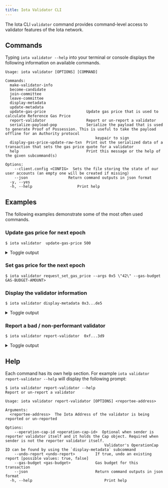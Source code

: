 ```yaml
---
title: Iota Validator CLI
---
```


The Iota CLI `validator` command provides command-level access to validator features of the Iota network.

## Commands

Typing `iota validator --help` into your terminal or console displays the following information on available commands.

```shell
Usage: iota validator [OPTIONS] [COMMAND]

Commands:
  make-validator-info          	 
  become-candidate             	 
  join-committee               	 
  leave-committee              	 
  display-metadata             	 
  update-metadata              	 
  update-gas-price              	Update gas price that is used to calculate Reference Gas Price
  report-validator              	Report or un-report a validator
  serialize-payload-pop         	Serialize the payload that is used to generate Proof of Possession. This is useful to take the payload offline for an Authority protocol
                                    	keypair to sign
  display-gas-price-update-raw-txn  Print out the serialized data of a transaction that sets the gas price quote for a validator
  help                          	Print this message or the help of the given subcommand(s)

Options:
  	--client.config <CONFIG>  Sets the file storing the state of our user accounts (an empty one will be created if missing)
  	--json                	Return command outputs in json format
  -y, --yes                	 
  -h, --help                	Print help
```

## Examples

The following examples demonstrate some of the most often used commands. 

### Update gas price for next epoch

```shell
$ iota validator  update-gas-price 500
```


<details>
  <summary>
  Toggle output
  </summary>

```shell
----- Transaction Digest ----
A8z83EqjmgwRNFV6sme6A5tTTTQPjiLgiW76neyvhLud

----- Transaction Data ----
╭────────────────────────────────────────────────────────────────────────────────────────────────────────────────────────────────────────────────────────────────────────────────────────────────────────────────────────────────────────────────────────────────────────────────────────────────────────────────────────────────────────────────────────────────────────────────────────────────────────────────────────────────────────╮
│ Transaction Data                                                                                                                                                                                                                                                                                                                                                                                                                   	 │
├────────────────────────────────────────────────────────────────────────────────────────────────────────────────────────────────────────────────────────────────────────────────────────────────────────────────────────────────────────────────────────────────────────────────────────────────────────────────────────────────────────────────────────────────────────────────────────────────────────────────────────────────────────┤
│ Sender: 0xf...3d9                                                                                                                                                                                                                                                                                                                                                         	                                                         │
│ Gas Owner: 0xf...3d9                                                                                                                                                                                                                                                                                                                                                      	                                                         │
│ Gas Budget: 200000000 MICROS                                                                                                                                                                                                                                                                                                                                                                                                         	 │
│ Gas Price: 1000 MICROS                                                                                                                                                                                                                                                                                                                                                                                                               	 │
│ Gas Payment:                                                                                                                                                                                                                                                                                                                                                                                                                       	 │
│  ┌──                                                                                                                                                                                                                                                                                                                                                                                                                               	 │
│  │ ID: 0x8...19e                                                                                                                                                                                                                                                                                                                                                          	                                                         │
│  │ Version: 1                                                                                                                                                                                                                                                                                                                                                                                                                      	 │
│  │ Digest: 8UEiGYe3KL3S6JPs8uP2sbbx7sMCtzi8yJJ6SyTe9V1x                                                                                                                                                                                                                                                                                                                                                                            	 │
│  └──                                                                                                                                                                                                                                                                                                                                                                                                                               	 │
│                                                                                                                                                                                                                                                                                                                                                                                                                                    	 │
│ Transaction Kind : Programmable                                                                                                                                                                                                                                                                                                                                                                                                    	 │
│ Inputs: [Object(SharedObject { object_id: 0x0...005, initial_shared_version: SequenceNumber(1), mutable: true }), Object(ImmOrOwnedObject { object_id: 0x4...dbe, version: SequenceNumber(1), digest: o#82z9UUX9iD2Mq9zvciD56kmmDYqjF3iwaFadi3Mk16eJ }), Pure(IotaPureValue { value_type: Some(U64), value: "500" })]                                                                                                                   │
│ Commands: [                                                                                                                                                                                                                                                                                                                                                                                                                        	 │
│   MoveCall(0x0...003::iota_system::request_set_gas_price(Input(0),Input(1),Input(2))),                                                                                                                                                                                                                                                                                     	                                                         │
│ ]                                                                                                                                                                                                                                                                                                                                                                                                                                  	 │
│                                                                                                                                                                                                                                                                                                                                                                                                                                    	 │
│                                                                                                                                                                                                                                                                                                                                                                                                                                    	 │
│ Signatures:                                                                                                                                                                                                                                                                                                                                                                                                                        	 │
│	j2FE7GNkHm9+ey0zTQrgfaTXJgGu1vYWmivrVxbUfP56vIrxMFA4XxqEyw7Q8pM1FR+JDPgCsE1kgZRGH6TZDg==                                                                                                                                                                                                                                                                                                                                        	 │
│                                                                                                                                                                                                                                                                                                                                                                                                                                    	 │
╰────────────────────────────────────────────────────────────────────────────────────────────────────────────────────────────────────────────────────────────────────────────────────────────────────────────────────────────────────────────────────────────────────────────────────────────────────────────────────────────────────────────────────────────────────────────────────────────────────────────────────────────────────────╯
----- Transaction Effects ----
╭───────────────────────────────────────────────────────────────────────────────────────────────────╮
│ Transaction Effects                                                                           	│
├───────────────────────────────────────────────────────────────────────────────────────────────────┤
│ Digest: A8z83EqjmgwRNFV6sme6A5tTTTQPjiLgiW76neyvhLud                                          	│
│ Status: Success                                                                               	│
│ Executed Epoch: 5                                                                             	│
│                                                                                               	│
│ Mutated Objects:                                                                              	│
│  ┌──                                                                                          	│
│  │ ID: 0x0...005                     	                                                            │
│  │ Owner: Shared                                                                              	│
│  │ Version: 16                                                                                	│
│  │ Digest: ER2L6MxrqKNAsaRd9pWdMwvLzXG3ocGQnytnP9s5QLeh                                       	│
│  └──                                                                                          	│
│  ┌──                                                                                          	│
│  │ ID: 0x4...dbe                     	                                                            │
│  │ Owner: Account Address ( 0xf45...3d9 )                                                         │
│  │ Version: 16                                                                                	│
│  │ Digest: 4yDkecsKPe8SnacWdECmq1yVDt7MzvpXCxbRGs74PGaB                                       	│
│  └──                                                                                          	│
│  ┌──                                                                                          	│
│  │ ID: 0x5...8d1                     	                                                            │
│  │ Owner: Object ID: ( 0x000...005 )   	                                                        │
│  │ Version: 16                                                                                	│
│  │ Digest: BBu5zHWWX7nnb1XcFu5VLVnKZEU6AqRRarDDjEeBtqWy                                       	│
│  └──                                                                                          	│
│  ┌──                                                                                          	│
│  │ ID: 0x8...19e                     	                                                            │
│  │ Owner: Account Address ( 0xf45...3d9 )                                                         │
│  │ Version: 16                                                                                	│
│  │ Digest: 4WQp6FYctutMFzf6f2EX68xut71AMubewJ6c7GxpzX7e                                       	│
│  └──                                                                                          	│
│                                                                                               	│
│ Shared Objects:                                                                               	│
│  ┌──                                                                                          	│
│  │ ID: 0x0...005                     	                                                            │ 
│  │ Version: 15                                                                                	│
│  │ Digest: 6vdobiuiDQpJguDxVbbMNW5ddRqEFkP67C3FWrAVYYuZ                                       	│
│  └──                                                                                          	│
│                                                                                               	│
│ Gas Object:                                                                                   	│
│  ┌──                                                                                          	│
│  │ ID: 0x8...19e                     	                                                            │
│  │ Owner: Account Address ( 0xf45...3d9 )                                                         │
│  │ Version: 16                                                                                	│
│  │ Digest: 4WQp6FYctutMFzf6f2EX68xut71AMubewJ6c7GxpzX7e                                       	│
│  └──                                                                                          	│
│                                                                                               	│
│ Gas Cost Summary:                                                                             	│
│	Storage Cost: 31479200                                                                     	    │
│	Computation Cost: 1000000                                                                  	    │
│	Storage Rebate: 0                                                                          	    │
│	Non-refundable Storage Fee: 0                                                              	    │
│                                                                                               	│
│ Transaction Dependencies:                                                                     	│
│	2gqHgPZbjTkDWM9GnVuWU5kT9z2SWN2ggwK3ryxf8aUX                                               	    │
│	EmW6DhJWRACNZAvupiTNVacZFLoZxbNJ88mrKVv9DeiJ                                               	    │
╰───────────────────────────────────────────────────────────────────────────────────────────────────╯
```

</details>


### Set gas price for the next epoch

```shell
$ iota validator request_set_gas_price --args 0x5 \"42\" --gas-budget GAS-BUDGET-AMOUNT>
```

### Display the validator information

```shell
$ iota validator display-metadata 0x3...de5
```


<details>
  <summary>
  Toggle output
  </summary>

```shell
0x3...de5's valdiator status: Active
IotaValidatorSummary {
	iota_address: 0x3...de5,
	protocol_pubkey_bytes: [
    	167,
    	93,
    	42,
    	177,
    	79,
    	244,
    	192,
    	168,
    	26,
    	242,
    	55,
    	119,
    	232,
    	131,
    	191,
    	112,
    	92,
    	219,
    	204,
    	109,
    	234,
    	107,
    	124,
    	116,
    	79,
    	200,
    	221,
    	159,
    	185,
    	142,
    	173,
    	161,
    	122,
    	214,
    	113,
    	183,
    	240,
    	124,
    	205,
    	8,
    	157,
    	110,
    	31,
    	85,
    	16,
    	106,
    	16,
    	34,
    	9,
    	254,
    	125,
    	36,
    	83,
    	125,
    	35,
    	231,
    	245,
    	203,
    	204,
    	43,
    	137,
    	70,
    	229,
    	201,
    	64,
    	157,
    	189,
    	203,
    	220,
    	222,
    	1,
    	121,
    	138,
    	139,
    	41,
    	108,
    	106,
    	57,
    	116,
    	212,
    	208,
    	249,
    	215,
    	18,
    	22,
    	237,
    	214,
    	179,
    	71,
    	192,
    	93,
    	89,
    	255,
    	51,
    	56,
    	158,
	],
	network_pubkey_bytes: [
    	118,
    	14,
    	165,
    	223,
    	145,
    	150,
    	130,
    	74,
    	212,
    	160,
    	218,
    	170,
    	134,
    	2,
    	206,
    	72,
    	228,
    	87,
    	35,
    	114,
    	40,
    	217,
    	206,
    	35,
    	29,
    	194,
    	81,
    	61,
    	186,
    	215,
    	56,
    	215,
	],
	worker_pubkey_bytes: [
    	84,
    	171,
    	204,
    	100,
    	81,
    	92,
    	16,
    	207,
    	151,
    	167,
    	70,
    	138,
    	104,
    	92,
    	100,
    	75,
    	53,
    	47,
    	212,
    	209,
    	92,
    	2,
    	109,
    	120,
    	66,
    	146,
    	180,
    	116,
    	144,
    	22,
    	139,
    	57,
	],
	proof_of_possession_bytes: [
    	137,
    	134,
    	236,
    	79,
    	232,
    	146,
    	206,
    	45,
    	136,
    	245,
    	8,
    	42,
    	114,
    	154,
    	128,
    	148,
    	60,
    	137,
    	214,
    	92,
    	177,
    	46,
    	118,
    	246,
    	37,
    	159,
    	183,
    	233,
    	122,
    	49,
    	121,
    	227,
    	136,
    	76,
    	48,
    	122,
    	119,
    	187,
    	194,
    	169,
    	114,
    	7,
    	16,
    	225,
    	104,
    	211,
    	100,
    	198,
	],
	name: "Staked",
	description: "The leading provider of staking infrastructure",
	image_url: "https://avatars.githubusercontent.com/u/38704373",
	project_url: "https://staked.us/",
	net_address: "/dns/iota-mainnet.prod-eks-eu-west-1.staked.cloud/tcp/8080/http",
	p2p_address: "/dns/iota-mainnet-udp.prod-eks-eu-west-1.staked.cloud/udp/8084",
	primary_address: "/dns/iota-mainnet-udp.prod-eks-eu-west-1.staked.cloud/udp/8081",
	worker_address: "/dns/iota-mainnet-udp.prod-eks-eu-west-1.staked.cloud/udp/8082",
	next_epoch_protocol_pubkey_bytes: None,
	next_epoch_proof_of_possession: None,
	next_epoch_network_pubkey_bytes: None,
	next_epoch_worker_pubkey_bytes: None,
	next_epoch_net_address: None,
	next_epoch_p2p_address: None,
	next_epoch_primary_address: None,
	next_epoch_worker_address: None,
	voting_power: 53,
	operation_cap_id: 0x4...217,
	gas_price: 1000,
	commission_rate: 1000,
	next_epoch_stake: 42223548570491465,
	next_epoch_gas_price: 1000,
	next_epoch_commission_rate: 1000,
	staking_pool_id: 0xc...932,
	staking_pool_activation_epoch: Some(
    	0,
	),
	staking_pool_deactivation_epoch: None,
	staking_pool_iota_balance: 42926894529549497,
	rewards_pool: 1047712965206377,
	pool_token_balance: 41704322845739375,
	pending_stake: 0,
	pending_total_iota_withdraw: 703345959058032,
	pending_pool_token_withdraw: 683314441220777,
	exchange_rates_id: 0x5...65d,
	exchange_rates_size: 231,
```
</details>

### Report a bad / non-performant validator

```shell
$ iota validator report-validator  0xf...3d9
```


<details>
  <summary>
  Toggle output
  </summary>


```shell
----- Transaction Digest ----
8jVYrpuRBmdSLP37MsQGRqUqE3kE2m8XiSS4TG4aJwXf

----- Transaction Data ----
╭────────────────────────────────────────────────────────────────────────────────────────────────────────────────────────────────────────────────────────────────────────────────────────────────────────────────────────────────────────────────────────────────────────────────────────────────────────────────────────────────────────────────────────────────────────────────────────────────────────────────────────────────────────────────────────────────────────────────────────────────────────────╮
│ Transaction Data                                                                                                                                                                                                                                                                                                                                                                                                                                                                                        	 │
├────────────────────────────────────────────────────────────────────────────────────────────────────────────────────────────────────────────────────────────────────────────────────────────────────────────────────────────────────────────────────────────────────────────────────────────────────────────────────────────────────────────────────────────────────────────────────────────────────────────────────────────────────────────────────────────────────────────────────────────────────────────┤
│ Sender: 0xf...3d9                                                                                                                                                                                                                                                                                                                                                                                                                             	                                                         │
│ Gas Owner: 0xf...3d9                                                                                                                                                                                                                                                                                                                                                                                                                          	                                                         │
│ Gas Budget: 200000000 MICROS                                                                                                                                                                                                                                                                                                                                                                                                                                                                             	 │
│ Gas Price: 1000 MICROS                                                                                                                                                                                                                                                                                                                                                                                                                                                                                   	 │
│ Gas Payment:                                                                                                                                                                                                                                                                                                                                                                                                                                                                                           	 │
│  ┌──                                                                                                                                                                                                                                                                                                                                                                                                                                                                                                   	 │
│  │ ID: 0x8...19e                                                                                                                                                                                                                                                                                                                                                                                                                              	                                                         │
│  │ Version: 16                                                                                                                                                                                                                                                                                                                                                                                                                                                                                         	 │
│  │ Digest: 4WQp6FYctutMFzf6f2EX68xut71AMubewJ6c7GxpzX7e                                                                                                                                                                                                                                                                                                                                                                                                                                                	 │
│  └──                                                                                                                                                                                                                                                                                                                                                                                                                                                                                                   	 │
│                                                                                                                                                                                                                                                                                                                                                                                                                                                                                                        	 │
│ Transaction Kind : Programmable                                                                                                                                                                                                                                                                                                                                                                                                                                                                        	 │
│ Inputs: [Object(SharedObject { object_id: 0x0...005, initial_shared_version: SequenceNumber(1), mutable: true }), Object(ImmOrOwnedObject { object_id: 0x4...dbe, version: SequenceNumber(16), digest: o#4yDkecsKPe8SnacWdECmq1yVDt7MzvpXCxbRGs74PGaB }), Pure(IotaPureValue { value_type: Some(Address), value: "0xf...3d9" })]                                                                                                                                                                            │
│ Commands: [                                                                                                                                                                                                                                                                                                                                                                                                                                                                                            	 │
│   MoveCall(0x0...003::iota_system::report_validator(Input(0),Input(1),Input(2))),                                                                                                                                                                                                                                                                                                                                                              	                                                         │
│ ]                                                                                                                                                                                                                                                                                                                                                                                                                                                                                                      	 │
│                                                                                                                                                                                                                                                                                                                                                                                                                                                                                                        	 │
│                                                                                                                                                                                                                                                                                                                                                                                                                                                                                                        	 │
│ Signatures:                                                                                                                                                                                                                                                                                                                                                                                                                                                                                            	 │
│	7lJ9ezA1qjGk7nyFCESgLlg/tkVSy46dDkRgJzwgWP3qA+kAjJV8YVWFjJf2r6aLgWgCZCKnka9bkcp1V5jBAA==                                                                                                                                                                                                                                                                                                                                                                                                            	 │
│                                                                                                                                                                                                                                                                                                                                                                                                                                                                                                        	 │
╰────────────────────────────────────────────────────────────────────────────────────────────────────────────────────────────────────────────────────────────────────────────────────────────────────────────────────────────────────────────────────────────────────────────────────────────────────────────────────────────────────────────────────────────────────────────────────────────────────────────────────────────────────────────────────────────────────────────────────────────────────────────╯
----- Transaction Effects ----
╭──────────────────────────────────────────────────────────────────────────────────────────────────────────────────────────────────────────────────────────────────────────────────────────────────────────────────────────────────────────────────────────────────────────────────────────────────────╮
│ Transaction Effects                                                                                                                                                                                                                                                                              	   │
├──────────────────────────────────────────────────────────────────────────────────────────────────────────────────────────────────────────────────────────────────────────────────────────────────────────────────────────────────────────────────────────────────────────────────────────────────────┤
│ Digest: 8jVYrpuRBmdSLP37MsQGRqUqE3kE2m8XiSS4TG4aJwXf                                                                                                                                                                                                                                             	   │
│ Status: Failure { error: "MoveAbort(MoveLocation { module: ModuleId { address: 0000000000000000000000000000000000000000000000000000000000000003, name: Identifier(\"iota_system_state_inner\") }, function: 16, instruction: 12, function_name: Some(\"report_validator_impl\") }, 3) in command 0" } │
│ Executed Epoch: 8                                                                                                                                                                                                                                                                                	   │
│                                                                                                                                                                                                                                                                                                  	   │
│ Mutated Objects:                                                                                                                                                                                                                                                                                 	   │
│  ┌──                                                                                                                                                                                                                                                                                             	   │
│  │ ID: 0x0...005                                                                                                                                                                                                                        	                                                           │
│  │ Owner: Shared                                                                                                                                                                                                                                                                                 	   │
│  │ Version: 25                                                                                                                                                                                                                                                                                   	   │
│  │ Digest: 5N5zyTyFCqAkyz44FGrpr6cYdXcwk4eUCHKzyAZqehMB                                                                                                                                                                                                                                          	   │
│  └──                                                                                                                                                                                                                                                                                             	   │
│  ┌──                                                                                                                                                                                                                                                                                             	   │
│  │ ID: 0x4...dbe                                                                                                                                                                                                                        	                                                           │
│  │ Owner: Account Address ( 0xf...3d9 )                                                                                                                                                                                                 	                                                           │
│  │ Version: 25                                                                                                                                                                                                                                                                                       │
│  │ Digest: HCEr5bcJhKo5jfRx2gsXxGSkpcq6tm8nFGSxxwoPpkNz                                                                                                                                                                                                                                          	   │
│  └──                                                                                                                                                                                                                                                                                             	   │
│  ┌──                                                                                                                                                                                                                                                                                             	   │
│  │ ID: 0x8...19e                                                                                                                                                                                                                        	                                                           │
│  │ Owner: Account Address ( 0xf...3d9 )                                                                                                                                                                                                 	                                                           │
│  │ Version: 25                                                                                                                                                                                                                                                                                   	   │
│  │ Digest: BTzMmVABwEKXoiLsTZ79Li97Eo6HPtNtWTvib8Eq1yrH                                                                                                                                                                                                                                          	   │
│  └──                                                                                                                                                                                                                                                                                             	   │
│                                                                                                                                                                                                                                                                                                  	   │
│ Shared Objects:                                                                                                                                                                                                                                                                                  	   │
│  ┌──                                                                                                                                                                                                                                                                                             	   │
│  │ ID: 0x0...005                                                                                                                                                                                                                        	                                                      	   │
│  │ Version: 24                                                                                                                                                                                                                                                                                   	   │
│  │ Digest: BiS4pKAX3KGXbJrk4oZijy6ggKHDZJd9qPUDWxLEoNR1                                                                                                                                                                                                                                          	   │
│  └──                                                                                                                                                                                                                                                                                             	   │
│                                                                                                                                                                                                                                                                                                  	   │
│ Gas Object:                                                                                                                                                                                                                                                                                      	   │
│  ┌──                                                                                                                                                                                                                                                                                             	   │
│  │ ID: 0x8...19e                                                                                                                                                                                                                        	                                                      	   │
│  │ Owner: Account Address ( 0xf...3d9 )                                                                                                                                                                                                 	                                                      	   │
│  │ Version: 25                                                                                                                                                                                                                                                                                   	   │
│  │ Digest: BTzMmVABwEKXoiLsTZ79Li97Eo6HPtNtWTvib8Eq1yrH                                                                                                                                                                                                                                          	   │
│  └──                                                                                                                                                                                                                                                                                             	   │
│                                                                                                                                                                                                                                                                                                  	   │
│ Gas Cost Summary:                                                                                                                                                                                                                                                                                	   │
│	Storage Cost: 4195200                                                                                                                                                                                                                                                                         	   │
│	Computation Cost: 1000000                                                                                                                                                                                                                                                                     	   │
│	Storage Rebate: 31164408                                                                                                                                                                                                                                                                      	   │
│	Non-refundable Storage Fee: 314792                                                                                                                                                                                                                                                            	   │
│                                                                                                                                                                                                                                                                                                  	   │
│ Transaction Dependencies:                                                                                                                                                                                                                                                                        	   │
│	2gqHgPZbjTkDWM9GnVuWU5kT9z2SWN2ggwK3ryxf8aUX                                                                                                                                                                                                                                                  	   │
│	A8z83EqjmgwRNFV6sme6A5tTTTQPjiLgiW76neyvhLud                                                                                                                                                                                                                                                  	   │
│	B8p4pVC5pzFQRVpZ73nZfAWMt7sL4iH4x4AbDviYWuzF                                                                                                                                                                                                                                                  	   │
╰──────────────────────────────────────────────────────────────────────────────────────────────────────────────────────────────────────────────────────────────────────────────────────────────────────────────────────────────────────────────────────────────────────────────────────────────────────╯
```

</details>


## Help

Each command has its own help section. For example `iota validator report-validator --help` will display the following prompt:

```shell
$ iota validator report-validator --help
Report or un-report a validator

Usage: iota validator report-validator [OPTIONS] <reportee-address>

Arguments:
  <reportee-address>  The Iota Address of the validator is being reported or un-reported

Options:
  	--operation-cap-id <operation-cap-id>  Optional when sender is reporter validator itself and it holds the Cap object. Required when sender is not the reporter validator itself.
                                         	Validator's OperationCap ID can be found by using the `display-metadata` subcommand
  	--undo-report <undo-report>        	If true, undo an existing report [possible values: true, false]
  	--gas-budget <gas-budget>          	Gas budget for this transaction
  	--json                             	Return command outputs in json format
  -h, --help                             	Print help
```
